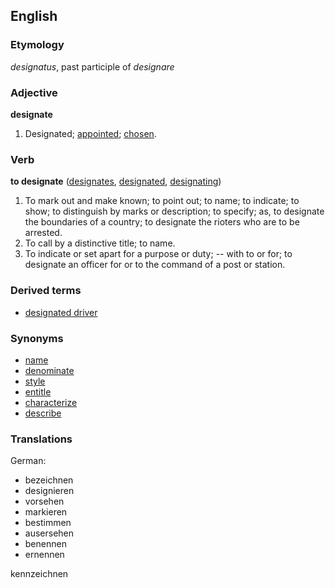 ==English==

===Etymology===
{{L.}} ''designatus'', past participle of ''designare''

===Adjective===
'''designate'''
# Designated; [[appointed]]; [[chosen]].

===Verb===
'''to designate'''  ([[designates]], [[designated]], [[designating]])
# To mark out and make known; to point out; to name; to indicate; to show; to distinguish by marks or description; to specify; as, to designate the boundaries of a country; to designate the rioters who are to be arrested.
# To call by a distinctive title; to name.
# To indicate or set apart for a purpose or duty; -- with to or for; to designate an officer for or to the command of a post or station.

===Derived terms===
*[[designated driver]]

===Synonyms===
*[[name]]
*[[denominate]]
*[[style]]
*[[entitle]]
*[[characterize]]
*[[describe]]

===Translations===
German: 
* bezeichnen
* designieren
* vorsehen
* markieren
* bestimmen
* ausersehen
* benennen
* ernennen
kennzeichnen